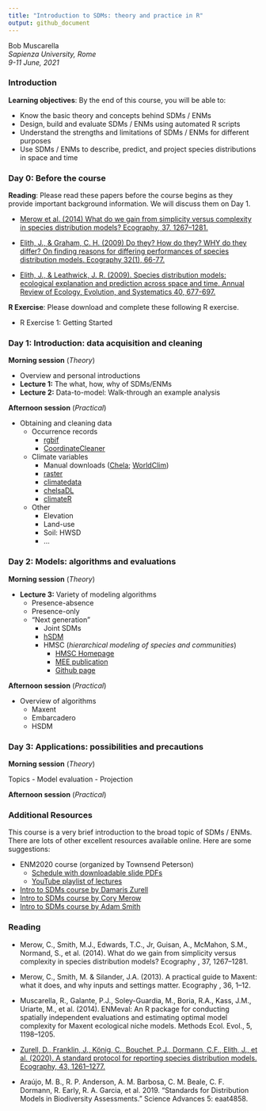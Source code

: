 ```yaml
---
title: "Introduction to SDMs: theory and practice in R"
output: github_document
---
```


Bob Muscarella  
*Sapienza University, Rome*  
*9-11 June, 2021*


### **Introduction**

**Learning objectives**: By the end of this course, you will be able to:

- Know the basic theory and concepts behind SDMs / ENMs
- Design, build and evaluate SDMs / ENMs using automated R scripts
- Understand the strengths and limitations of SDMs / ENMs for different purposes
- Use SDMs / ENMs to describe, predict, and project species distributions in space and time

### **Day 0**: Before the course

**Reading**: Please read these papers before the course begins as they provide important background information.  We will discuss them on Day 1.

- [Merow et al. (2014) What do we gain from simplicity versus complexity in species distribution models? Ecography, 37, 1267–1281.]()

- [Elith, J., & Graham, C. H. (2009) Do they? How do they? WHY do they differ? On finding reasons for differing performances of species distribution models. Ecography 32(1), 66-77.]()

- [Elith, J., & Leathwick, J. R. (2009). Species distribution models: ecological explanation and prediction across space and time. Annual Review of Ecology, Evolution, and Systematics 40, 677-697.]()


**R Exercise**: Please download and complete these following R exercise.

- R Exercise 1: Getting Started


### **Day 1**: Introduction: data acquisition and cleaning

**Morning session** (*Theory*)

- Overview and personal introductions
- **Lecture 1:** The what, how, why of SDMs/ENMs
- **Lecture 2:** Data-to-model: Walk-through an example analysis

**Afternoon session** (*Practical*)

- Obtaining and cleaning data
  - Occurrence records
    - [rgbif](https://docs.ropensci.org/rgbif/index.html)
    - [CoordinateCleaner](https://ropensci.github.io/CoordinateCleaner/)
  - Climate variables
    - Manual downloads ([Chela](https://chelsa-climate.org/); [WorldClim](https://www.worldclim.org/))
    - [raster](https://cran.r-project.org/web/packages/raster/raster.pdf)
    - [climatedata](https://github.com/MirzaCengic/climatedata)
    - [chelsaDL](https://github.com/matthewkling/chelsaDL)
    - [climateR](https://github.com/mikejohnson51/climateR)
  - Other
    - Elevation
    - Land-use
    - Soil: HWSD
    - …

### **Day 2**: Models: algorithms and evaluations

**Morning session** (*Theory*)

- **Lecture 3:** Variety of modeling algorithms
  - Presence-absence
  - Presence-only
  - "Next generation"
    - Joint SDMs
    - [hSDM](https://ecology.ghislainv.fr/hSDM/)
    - HMSC (*hierarchical modeling of species and communities*)
      - [HMSC Homepage](https://www2.helsinki.fi/en/researchgroups/statistical-ecology/hmsc)
      - [MEE publication](https://besjournals.onlinelibrary.wiley.com/doi/full/10.1111/2041-210X.13345)
      - [Github page](https://github.com/hmsc-r/HMSC)


**Afternoon session** (*Practical*)

- Overview of algorithms
  - Maxent
  - Embarcadero
  - HSDM


### **Day 3**: Applications: possibilities and precautions

**Morning session** (*Theory*)

Topics
- Model evaluation
- Projection

**Afternoon session** (*Practical*)



### **Additional Resources**

This course is a very brief introduction to the broad topic of SDMs / ENMs. There are lots of other excellent resources available online.  Here are some suggestions:

- ENM2020 course (organized by Townsend Peterson)
  - [Schedule with downloadable slide PDFs](https://docs.google.com/spreadsheets/d/1RQu1XRKyYfrnFI2V1g677d0sf8tFxC2xUvb96cbP02s/edit?usp=sharing)
  - [YouTube playlist of lectures](https://youtube.com/playlist?list=PLhEJuWmv8Jf67qSdifDvgOk5DOJsNNiam){target="_blank"}
- [Intro to SDMs course by Damaris Zurell](https://damariszurell.github.io/SDM-Intro/)
- [Intro to SDMs course by Cory Merow](https://cmerow.github.io/RDataScience/101SDMs.html)
- [Intro to SDMs course by Adam Smith](http://www.earthskysea.org/best-practices-in-species-distribution-modeling-a-workshop-in-r/)



### **Reading**

- Merow, C., Smith, M.J., Edwards, T.C., Jr, Guisan, A., McMahon, S.M., Normand, S., et al. (2014). What do we gain from simplicity versus complexity in species distribution models? Ecography , 37, 1267–1281.

- Merow, C., Smith, M. & Silander, J.A. (2013). A practical guide to Maxent: what it does, and why inputs and settings matter. Ecography , 36, 1–12.

- Muscarella, R., Galante, P.J., Soley-Guardia, M., Boria, R.A., Kass, J.M., Uriarte, M., et al. (2014). ENMeval: An R package for conducting spatially independent evaluations and estimating optimal model complexity for Maxent ecological niche models. Methods Ecol. Evol., 5, 1198–1205.

- [Zurell, D., Franklin, J., König, C., Bouchet, P.J., Dormann, C.F., Elith, J., et al. (2020). A standard protocol for reporting species distribution models. Ecography, 43, 1261–1277.](https://github.com/bobmuscarella/SDM-Sapienza/blob/aea7aa0309f762e29413c0096c44d67256bf14db/Literature/Zurell_etal_Ecography_2020.pdf){target="_blank"}

- Araújo, M. B., R. P. Anderson, A. M. Barbosa, C. M. Beale, C. F. Dormann, R. Early, R. A. Garcia, et al. 2019. “Standards for Distribution Models in Biodiversity Assessments.” Science Advances 5: eaat4858.


